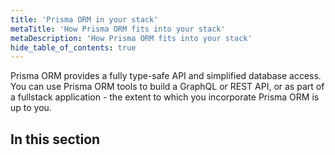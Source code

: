 ```yaml
---
title: 'Prisma ORM in your stack'
metaTitle: 'How Prisma ORM fits into your stack'
metaDescription: 'How Prisma ORM fits into your stack'
hide_table_of_contents: true
---
```


<TopBlock>

Prisma ORM provides a fully type-safe API and simplified database access. You can use Prisma ORM tools to build a GraphQL or REST API, or as part of a fullstack application - the extent to which you incorporate Prisma ORM is up to you.

</TopBlock>

## In this section

<Subsections />
